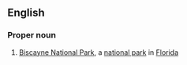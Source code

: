 ==English==
{{wikipedia}}
===Proper noun===
{{en-proper noun}}

# [[w:Biscayne National Park|Biscayne National Park]], a [[national park]] in [[Florida]]